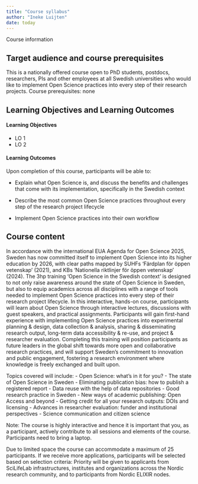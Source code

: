 ```yaml
---
title: "Course syllabus"
author: "Ineke Luijten"
date: today
---
```


Course information

## Target audience and course prerequisites

This is a nationally offered course open to PhD students, postdocs, researchers, PIs and other employees at all Swedish universities who would like to implement Open Science practices into every step of their research projects.
Course prerequisites: none


## Learning Objectives and Learning Outcomes
#### Learning Objectives

- LO 1
- LO 2

#### Learning Outcomes

Upon completion of this course, participants will be able to:

- Explain what Open Science is, and discuss the benefits and challenges that come with its 
implementation, specifically in the Swedish context

- Describe the most common Open Science practices throughout every step of the research 
project lifecycle

- Implement Open Science practices into their own workflow


## Course content

In accordance with the international EUA Agenda for Open Science 2025, Sweden has now committed itself to implement Open Science into its higher education by 2026, with clear paths mapped by SUHFs ‘Färdplan för öppen vetenskap’ (2021), and KBs ‘Nationella riktlinjer för öppen vetenskap’ (2024). The 3hp training ‘Open Science in the Swedish context’ is designed to not only raise awareness around the state of Open Science in Sweden, but also to equip academics across all disciplines with a range of tools needed to implement Open Science practices into every step of their research project lifecycle. In this interactive, hands-on course, participants will learn about Open Science through interactive lectures, discussions with guest speakers, and practical assignments. Participants will gain first-hand experience with implementing Open Science practices into experimental planning & design, data collection & analysis, sharing & disseminating research output, long-term data accessibility & re-use, and project & researcher evaluation. 
Completing this training will position participants as future leaders in the global shift towards more open and collaborative research practices, and will support Sweden’s commitment to innovation and public engagement, fostering a research environment where knowledge is freely exchanged and built upon.

Topics covered will include:
- Open Science: what’s in it for you?
- The state of Open Science in Sweden
- Eliminating publication bias: how to publish a registered report
- Data reuse with the help of data repositories
- Good research practice in Sweden
- New ways of academic publishing: Open Access and beyond
- Getting credit for all your research outputs: DOIs and licensing 
- Advances in researcher evaluation: funder and institutional perspectives
- Science communication and citizen science

Note: 
The course is highly interactive and hence it is important that you, as a participant, actively contribute to all sessions and elements of the course. 
Participants need to bring a laptop.


Due to limited space the course can accommodate a maximum of 25 participants. If we receive more applications, participants will be selected based on selection criteria: Priority will be given to applicants from SciLifeLab infrastructures, institutes and organizations across the Nordic research community, and to participants from Nordic ELIXIR nodes.
